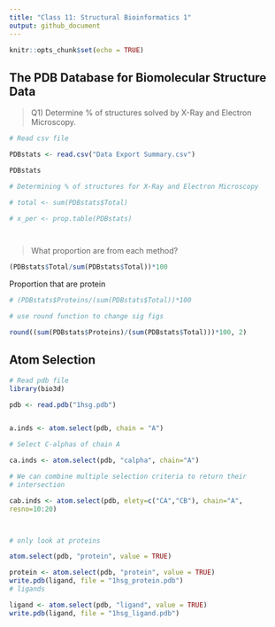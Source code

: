 ```yaml
---
title: "Class 11: Structural Bioinformatics 1"
output: github_document
---
```


```r
knitr::opts_chunk$set(echo = TRUE)
```


## The PDB Database for Biomolecular Structure Data

>Q1) Determine % of structures solved by X-Ray and Electron Microscopy.


```r
# Read csv file

PDBstats <- read.csv("Data Export Summary.csv")

PDBstats

# Determining % of structures for X-Ray and Electron Microscopy

# total <- sum(PDBstats$Total)

# x_per <- prop.table(PDBstats)




```



>What proportion are from each method?

```r
(PDBstats$Total/sum(PDBstats$Total))*100

```

Proportion that are protein

```r

# (PDBstats$Proteins/(sum(PDBstats$Total))*100

# use round function to change sig figs

round((sum(PDBstats$Proteins)/(sum(PDBstats$Total)))*100, 2)
```



## Atom Selection


```r
# Read pdb file
library(bio3d)

pdb <- read.pdb("1hsg.pdb")


a.inds <- atom.select(pdb, chain = "A")

# Select C-alphas of chain A

ca.inds <- atom.select(pdb, "calpha", chain="A")

# We can combine multiple selection criteria to return their
# intersection

cab.inds <- atom.select(pdb, elety=c("CA","CB"), chain="A",
resno=10:20)



# only look at proteins

atom.select(pdb, "protein", value = TRUE)

protein <- atom.select(pdb, "protein", value = TRUE)
write.pdb(ligand, file = "1hsg_protein.pdb")
# ligands

ligand <- atom.select(pdb, "ligand", value = TRUE)
write.pdb(ligand, file = "1hsg_ligand.pdb")



```









